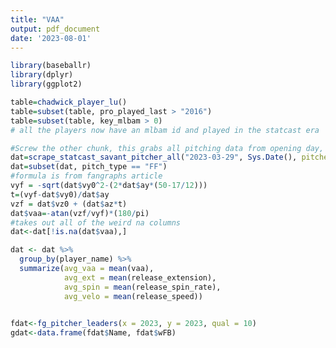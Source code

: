 ---
title: "VAA"
output: pdf_document
date: '2023-08-01'
---

```{r}
library(baseballr)
library(dplyr)
library(ggplot2)
```

```{r}
table=chadwick_player_lu()
table=subset(table, pro_played_last > "2016")
table=subset(table, key_mlbam > 0)
# all the players now have an mlbam id and played in the statcast era
```

```{r}
#Screw the other chunk, this grabs all pitching data from opening day, then calculates VAA and gives histogram 
dat=scrape_statcast_savant_pitcher_all("2023-03-29", Sys.Date(), pitcherid = NULL)
dat=subset(dat, pitch_type == "FF")
#formula is from fangraphs article
vyf = -sqrt(dat$vy0^2-(2*dat$ay*(50-17/12)))
t=(vyf-dat$vy0)/dat$ay
vzf = dat$vz0 + (dat$az*t)
dat$vaa=-atan(vzf/vyf)*(180/pi)
#takes out all of the weird na columns
dat<-dat[!is.na(dat$vaa),]
```

```{r}
dat <- dat %>%
  group_by(player_name) %>%
  summarize(avg_vaa = mean(vaa),
            avg_ext = mean(release_extension),
            avg_spin = mean(release_spin_rate),
            avg_velo = mean(release_speed))
            
```

```{r}
fdat<-fg_pitcher_leaders(x = 2023, y = 2023, qual = 10)
gdat<-data.frame(fdat$Name, fdat$wFB)
```

